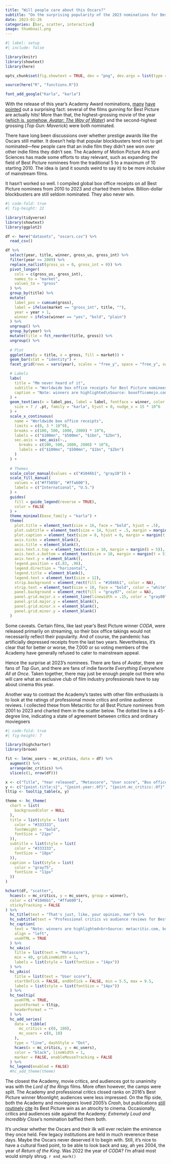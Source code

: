 ```yaml
---
title: "Will people care about this Oscars?"
subtitle: "On the surprising popularity of the 2023 nominations for Best Picture"
date: 2023-01-26
categories: [bar, scatter, interactive]
image: thumbnail.png
---
```


```r
#| label: setup
#| include: false

library(knitr)
library(showtext)
library(here)

opts_chunk$set(fig.showtext = TRUE, dev = "png", dev.args = list(type = "cairo-png"))

source(here("R", "functions.R"))

font_add_google("Karla", "karla")
```

With the release of this year's Academy Award nominations, [many](https://www.polygon.com/23569065/oscars-2023-avatar-top-gun-everything-everywhere-nominations) [have](https://deadline.com/2023/01/avatar-the-way-of-water-top-gun-maverick-best-picture-save-oscars-ratings-slump-1235238844/) [pointed](https://www.latimes.com/entertainment-arts/awards/story/2023-01-24/oscars-nominations-2023-best-picture-nomineees-box-office) out a surprising fact: several of the films gunning for Best Picture are actually hits! More than that, the highest-grossing movie of the year ([which is, somehow, *Avatar: The Way of Water*](https://twopoints.blog/posts/2022-12-21-avatar/)) and the second-highest grossing (*Top Gun: Maverick*) were both nominated.

There have long been discussions over whether prestige awards like the Oscars still matter. It doesn't help that popular blockbusters tend not to get nominated---few people care that an indie film they didn't see won over other indie films they didn't see. The Academy of Motion Picture Arts and Sciences has made some efforts to stay relevant, such as expanding the field of Best Picture nominees from the traditional 5 to a maximum of 10 starting 2010. The idea is (and it sounds weird to say it) to be more *inclusive* of mainstream films.

It hasn't worked so well. I compiled global box office receipts on all Best Picture nominees from 2010 to 2023 and charted them below. Billion-dollar blockbusters are still seldom nominated. They also never win.

```r
#| code-fold: true
#| fig-height: 22

library(tidyverse)
library(showtext)
library(ggplot2)

df <- here("datasets", "oscars.csv") %>% 
  read_csv()

df %>%
  select(year, title, winner, gross_us, gross_int) %>%
  filter(year >= 2009) %>%
  replace_na(list(gross_us = 0, gross_int = 0)) %>%
  pivot_longer(
    cols = c(gross_us, gross_int),
    names_to = "market",
    values_to = "gross"
  ) %>%
  group_by(title) %>%
  mutate(
    label_pos = cumsum(gross),
    label = ifelse(market == "gross_int", title, ""),
    year = year + 1,
    winner = ifelse(winner == "yes", "bold", "plain")
  ) %>%
  ungroup() %>%
  group_by(year) %>%
  mutate(title = fct_reorder(title, gross)) %>%
  ungroup() %>%
  
  # Plot
  ggplot(aes(y = title, x = gross, fill = market)) +
  geom_bar(stat = "identity") +
  facet_grid(rows = vars(year), scales = "free_y", space = "free_y", switch = "y") +

  # Labels
  labs(
    title = "Mm never heard of it",
    subtitle = "Worldwide box office receipts for Best Picture nominees",
    caption = "Note: winners are highlighted\nSource: boxofficemojo.com"
  ) +
  geom_text(aes(x = label_pos, label = label, fontface = winner, color = winner),
    size = 7 / .pt, family = "karla", hjust = 0, nudge_x = 15 * 10^6
  ) +
  scale_x_continuous(
    name = "Worldwide box office receipts",
    limits = c(0, 3 * 10^9),
    breaks = c(100, 500, 1000, 2000) * 10^6,
    labels = c("$100mn", "$500mn", "$1bn", "$2bn"),
    sec.axis = sec_axis(~.,
      breaks = c(100, 500, 1000, 2000) * 10^6,
      labels = c("$100mn", "$500mn", "$1bn", "$2bn")
    )
  ) +
  
  # Themes
  scale_color_manual(values = c("#1046b1", "gray10")) +
  scale_fill_manual(
    values = c("#ff505b", "#ffa600"),
    labels = c("International", "U.S.")
  ) +
  guides(
    fill = guide_legend(reverse = TRUE),
    color = FALSE
  ) +
  theme_minimal(base_family = "karla") +
  theme(
    plot.title = element_text(size = 16, face = "bold", hjust = .5),
    plot.subtitle = element_text(size = 14, hjust = .5, margin = margin(b = 12)),
    plot.caption = element_text(size = 8, hjust = 0, margin = margin(t = 20)),
    axis.ticks = element_blank(),
    axis.title = element_blank(),
    axis.text.x.top = element_text(size = 10, margin = margin(b = 5)),
    axis.text.x.bottom = element_text(size = 10, margin = margin(t = 5)),
    axis.text.y = element_blank(),
    legend.position = c(.83, .96),
    legend.direction = "horizontal",
    legend.title = element_blank(),
    legend.text = element_text(size = 12),
    strip.background = element_rect(fill = "#1046b1", color = NA),
    strip.text = element_text(size = 10, face = "bold", color = "white"),
    panel.background = element_rect(fill = "gray97", color = NA),
    panel.grid.major.x = element_line(linewidth = .15, color = "gray80"),
    panel.grid.major.y = element_blank(),
    panel.grid.minor.x = element_blank(),
    panel.grid.minor.y = element_blank()
  )
```

Some caveats. Certain films, like last year's Best Picture winner *CODA*, were released primarily on streaming, so their box office takings would not necessarily reflect their popularity. And of course, the pandemic has artificially depressed receipts from the last two years. Nevertheless, it's clear that for better or worse, the 7,000 or so voting members of the Academy have generally refused to cater to mainstream appeal.

Hence the surprise at 2023's nominees. There are fans of *Avatar*, there are fans of *Top Gun*, and there are fans of indie favorite *Everything Everywhere All at Once*. Taken together, there may just be enough people out there who will care what an exclusive club of film industry professionals have to say about cinema this year.

Another way to contrast the Academy's tastes with other film enthusiasts is to look at the ratings of professional movie critics and online audience reviews. I collected these from Metacritic for all Best Picture nominees from 2001 to 2023 and charted them in the scatter below. The dotted line is a 45-degree line, indicating a state of agreement between critics and ordinary moviegoers

```r
#| code-fold: true
#| fig-height: 7

library(highcharter)
library(broom)

fit <- lm(mc_users ~ mc_critics, data = df) %>%
  augment() %>%
  arrange(mc_critics) %>%
  slice(c(1, nrow(df)))

x <- c("Title", "Year released", "Metascore", "User score", "Box office")
y <- c("{point.title:s}", "{point.year:.0f}", "{point.mc_critics:.0f}", "{point.mc_users:.1f}", "${point.gross:,.0f}")
tltip <- tooltip_table(x, y)

theme <- hc_theme(
  chart = list(
    backgroundColor = NULL
  ),
  title = list(style = list(
    color = "#333333",
    fontWeight = "bold",
    fontSize = "21px"
  )),
  subtitle = list(style = list(
    color = "#333333",
    fontSize = "18px"
  )),
  caption = list(style = list(
    color = "gray75",
    fontSize = "11px"
  ))
)

hchart(df, "scatter",
  hcaes(x = mc_critics, y = mc_users, group = winner),
  color = c("#1046b1", "#ffa600"),
  stickyTracking = FALSE
) %>%
  hc_title(text = "That's just, like, your opinion, man") %>%
  hc_subtitle(text = "Professional critics vs audience reviews for Best Picture nominees, 2001-2023") %>%
  hc_caption(
    text = "Note: winners are highlighted<br>Source: metacritic.com, boxofficemojo.com",
    align = "left",
    useHTML = TRUE
  ) %>%
  hc_xAxis(
    title = list(text = "Metascore"),
    min = 40, gridLineWidth = 1,
    labels = list(style = list(fontSize = "14px"))
  ) %>%
  hc_yAxis(
    title = list(text = "User score"),
    startOnTick = FALSE, endOnTick = FALSE, min = 5.5, max = 9.5,
    labels = list(style = list(fontSize = "14px"))
  ) %>%
  hc_tooltip(
    useHTML = TRUE,
    pointFormat = tltip,
    headerFormat = ""
  ) %>%
  hc_add_series(
    data = tibble(
      mc_critics = c(0, 100),
      mc_users = c(0, 10)
    ),
    type = "line", dashStyle = "Dot",
    hcaes(x = mc_critics, y = mc_users),
    color = "black", lineWidth = 1,
    marker = FALSE, enableMouseTracking = FALSE
  ) %>%
  hc_legend(enabled = FALSE)
  #hc_add_theme(theme)
```

The closest the Academy, movie critics, and audiences got to unanimity was with the *Lord of the Rings* films. More often however, the camps were split. The Academy and professional critics closed ranks on 2016's Best Picture winner *Moonlight*; audiences were less impressed. On the flip side, both the Academy and moviegoers loved 2005's *Crash*, but publications [still](https://www.independent.co.uk/arts-entertainment/films/features/crash-15-anniversary-oscar-best-picture-worst-racism-cast-director-a9493141.html) [routinely](https://screenrant.com/oscars-shocking-moment-crash-brokeback-mountain/) [cite](https://grantland.com/features/mark-lisanti-live-blogs-crash/) its Best Picture win as an atrocity to cinema. Occasionally, critics and audiences side against the Academy: *Extremely Loud and Incredibly Close*'s nomination baffled them both.

It's unclear whether the Oscars and their ilk will ever reclaim the eminence they once held. Few legacy institutions are held in much reverence these days. Maybe the Oscars never deserved it to begin with. Still, it's nice to have a cultural fixed point, to be able to look back and say, ah yes 2004, the year of *Return of the King*. Was 2022 the year of *CODA*? I'm afraid most would simply shrug. `r end_mark()`
